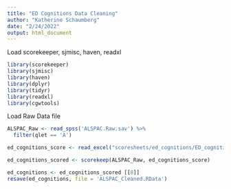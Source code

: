 ```yaml
---
title: "ED Cognitions Data Cleaning"
author: "Katherine Schaumberg"
date: "2/24/2022"
output: html_document
---
```


Load scorekeeper, sjmisc, haven, readxl
```r
library(scorekeeper)
library(sjmisc)
library(haven)
library(dplyr)
library(tidyr)
library(readxl)
library(cgwtools)
```

Load Raw Data file
```r
ALSPAC_Raw <- read_spss('ALSPAC.Raw.sav') %>% 
  filter(qlet == 'A')
```


```r
ed_cognitions_score <- read_excel("scoresheets/ed_cognitions/ED_cognitions_scoresheet_ALSPAC.xlsx")
```

```r
ed_cognitions_scored <- scorekeep(ALSPAC_Raw, ed_cognitions_score)
```

```r
ed_cognitions <- ed_cognitions_scored [[8]]
resave(ed_cognitions, file = 'ALSPAC_Cleaned.RData')
```

